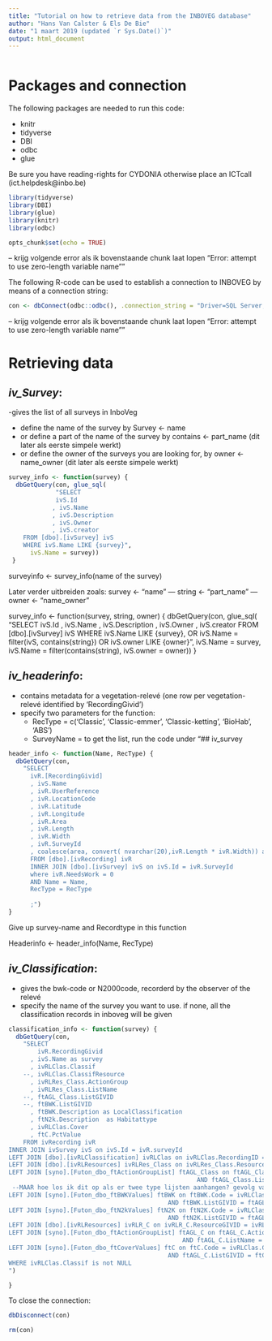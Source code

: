 ```yaml
---
title: "Tutorial on how to retrieve data from the INBOVEG database"
author: "Hans Van Calster & Els De Bie"
date: "1 maart 2019 (updated `r Sys.Date()`)"
output: html_document
---
```



```r



```

# Packages and connection

The following packages are needed to run this code:

* knitr
* tidyverse
* DBI
* odbc
* glue

Be sure you have reading-rights for CYDONIA
otherwise place an ICTcall (ict.helpdesk@inbo.be)


```r

library(tidyverse)
library(DBI)
library(glue)
library(knitr)
library(odbc)

opts_chunk$set(echo = TRUE)

```
-- krijg volgende error als ik bovenstaande chunk laat lopen "Error: attempt to use zero-length variable name""


The following R-code can be used to establish a connection to INBOVEG by means of a connection string:

<!--better to use a connection string than dsn. dsn requires extra steps and settings in windows odbc manager-->

```r
con <- dbConnect(odbc::odbc(), .connection_string = "Driver=SQL Server;Server=inbo-sql07-prd.inbo.be,1433;Database=D0010_00_Cydonia;Trusted_Connection=Yes;")
```
-- krijg volgende error als ik bovenstaande chunk laat lopen "Error: attempt to use zero-length variable name""


# Retrieving data

## *iv_Survey*:

-gives the list of all surveys in InboVeg

- define the name of the survey by Survey <- name
- or define a part of the name of the survey by contains <- part_name (dit later als eerste simpele werkt)
- or define the owner of the surveys you are looking for, by owner <- name_owner (dit later als eerste simpele werkt)

 
```r

survey_info <- function(survey) {
  dbGetQuery(con, glue_sql(
             "SELECT
             ivS.Id
            , ivS.Name
            , ivS.Description
            , ivS.Owner
            , ivS.creator
    FROM [dbo].[ivSurvey] ivS
    WHERE ivS.Name LIKE {survey}", 
      ivS.Name = survey))
 }

```

surveyinfo <- survey_info(name of the survey)

Later verder uitbreiden zoals: 
  survey <- "name"
  --- string <- "part_name"
  --- owner <- "name_owner"
 
survey_info <- function(survey, string, owner) {
  dbGetQuery(con, glue_sql(
             "SELECT
             ivS.Id
            , ivS.Name
            , ivS.Description
            , ivS.Owner
            , ivS.creator
    FROM [dbo].[ivSurvey] ivS
    WHERE ivS.Name LIKE {survey}, 
    OR ivS.Name = filter(ivS, contains{string})
    OR ivS.owner LIKE {owner}", 
    ivS.Name = survey, 
    ivS.Name = filter(contains(string), 
    ivS.owner = owner))
 }


## *iv_headerinfo*: 

- contains metadata for a vegetation-relevé (one row per vegetation-relevé identified by 'RecordingGivid')
- specify two parameters for the function:
    - RecType = c('Classic', 'Classic-emmer', 'Classic-ketting', 'BioHab', 'ABS')
    - SurveyName = to get the list, run the code under "## iv_survey
    
    
```r

header_info <- function(Name, RecType) {
  dbGetQuery(con,
    "SELECT 
      ivR.[RecordingGivid]
      , ivS.Name
      , ivR.UserReference
      , ivR.LocationCode
      , ivR.Latitude
      , ivR.Longitude
      , ivR.Area
      , ivR.Length
      , ivR.Width
      , ivR.SurveyId
      , coalesce(area, convert( nvarchar(20),ivR.Length * ivR.Width)) as B
      FROM [dbo].[ivRecording] ivR
      INNER JOIN [dbo].[ivSurvey] ivS on ivS.Id = ivR.SurveyId
      where ivR.NeedsWork = 0
      AND Name = Name,
      RecType = RecType
      
      ;")
}

```

Give up survey-name and Recordtype in this function

Headerinfo <- header_info(Name, RecType)

## *iv_Classification*:

- gives the bwk-code or N2000code, recorderd by the observer of the relevé
- specify the name of the survey you want to use. if none, all the classification records in inboveg will be given


 
```r
classification_info <- function(survey) {
  dbGetQuery(con,
    "SELECT 
        ivR.RecordingGivid
      , ivS.Name as survey
      , ivRLClas.Classif
    --, ivRLClas.ClassifResource
      , ivRLRes_Class.ActionGroup
      , ivRLRes_Class.ListName
    --, ftAGL_Class.ListGIVID
    --, ftBWK.ListGIVID
      , ftBWK.Description as LocalClassification
      , ftN2k.Description  as Habitattype
      , ivRLClas.Cover
      , ftC.PctValue
    FROM ivRecording ivR
INNER JOIN ivSurvey ivS on ivS.Id = ivR.surveyId
LEFT JOIN [dbo].[ivRLClassification] ivRLClas on ivRLClas.RecordingID = ivR.Id
LEFT JOIN [dbo].[ivRLResources] ivRLRes_Class on ivRLRes_Class.ResourceGIVID = ivRLClas.ClassifResource
LEFT JOIN [syno].[Futon_dbo_ftActionGroupList] ftAGL_Class on ftAGL_Class.ActionGroup = ivRLRes_Class.ActionGroup collate Latin1_General_CI_AI
													AND ftAGL_Class.ListName = ivRLRes_Class.ListName collate Latin1_General_CI_AI
 --MAAR hoe los ik dit op als er twee type lijsten aanhangen? gevolg van vroeger opdeling in Local en AnnexI classification?
LEFT JOIN [syno].[Futon_dbo_ftBWKValues] ftBWK on ftBWK.Code = ivRLClas.Classif collate Latin1_General_CI_AI 
											AND ftBWK.ListGIVID = ftAGL_Class.ListGIVID 
LEFT JOIN [syno].[Futon_dbo_ftN2kValues] ftN2K on ftN2K.Code = ivRLClas.Classif collate Latin1_General_CI_AI 
											AND ftN2K.ListGIVID = ftAGL_Class.ListGIVID 
LEFT JOIN [dbo].[ivRLResources] ivRLR_C on ivRLR_C.ResourceGIVID = ivRLClas.CoverResource
LEFT JOIN [syno].[Futon_dbo_ftActionGroupList] ftAGL_C on ftAGL_C.ActionGroup = ivRLR_C.ActionGroup collate Latin1_General_CI_AI
												AND ftAGL_C.ListName = ivRLR_C.ListName collate Latin1_General_CI_AI
LEFT JOIN [syno].[Futon_dbo_ftCoverValues] ftC on ftC.Code = ivRLClas.Cover collate Latin1_General_CI_AI
											AND ftAGL_C.ListGIVID = ftC.ListGIVID 
WHERE ivRLClas.Classif is not NULL 
")

}

```





To close the connection:

```r
dbDisconnect(con)

rm(con)
```

